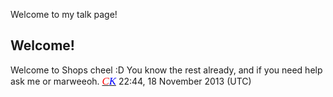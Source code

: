 Welcome to my talk page!

== Welcome! ==

Welcome to Shops cheel :D You know the rest already, and if you need help ask me or marweeoh. ''<big><font face="trebuchet ms">[[User:Cp kid|<span style="color:red">C</span>]][[User talk:Cp kid|<span style="color:blue">K</span>]]</font></big>'' 22:44, 18 November 2013 (UTC)
